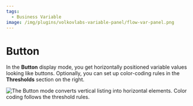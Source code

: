 ```yaml
---
tags:
  - Business Variable
image: /img/plugins/volkovlabs-variable-panel/flow-var-panel.png
---
```



# Button

In the **Button** display mode, you get horizontally positioned variable values looking like buttons. Optionally, you can set up color-coding rules in the **Thresholds** section on the right.

<Image
  title="The Button mode converts vertical listing into horizontal elements. Color coding follows the threshold rules."
  src="/img/plugins/volkovlabs-variable-panel/button-mode.png"
/>